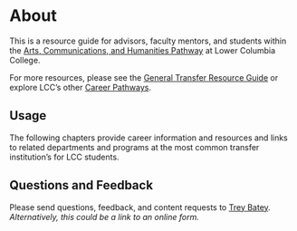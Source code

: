 # About {.unnumbered}

This is a resource guide for advisors, faculty mentors, and students within the [Arts, Communications, and Humanities Pathway](https://lowercolumbia.edu/programs/arts.php) at Lower Columbia College.

For more resources, please see the [General Transfer Resource Guide](https://bateyt.github.io/resourceguide_gentransfer) or explore LCC's other [Career Pathways](https://lowercolumbia.edu/programs/index.php).

## Usage

The following chapters provide career information and resources and links to related departments and programs at the most common transfer institution's for LCC students.

## Questions and Feedback

Please send questions, feedback, and content requests to [Trey Batey](mailto:tbatey@lowercolumbia.edu). *Alternatively, this could be a link to an online form.*